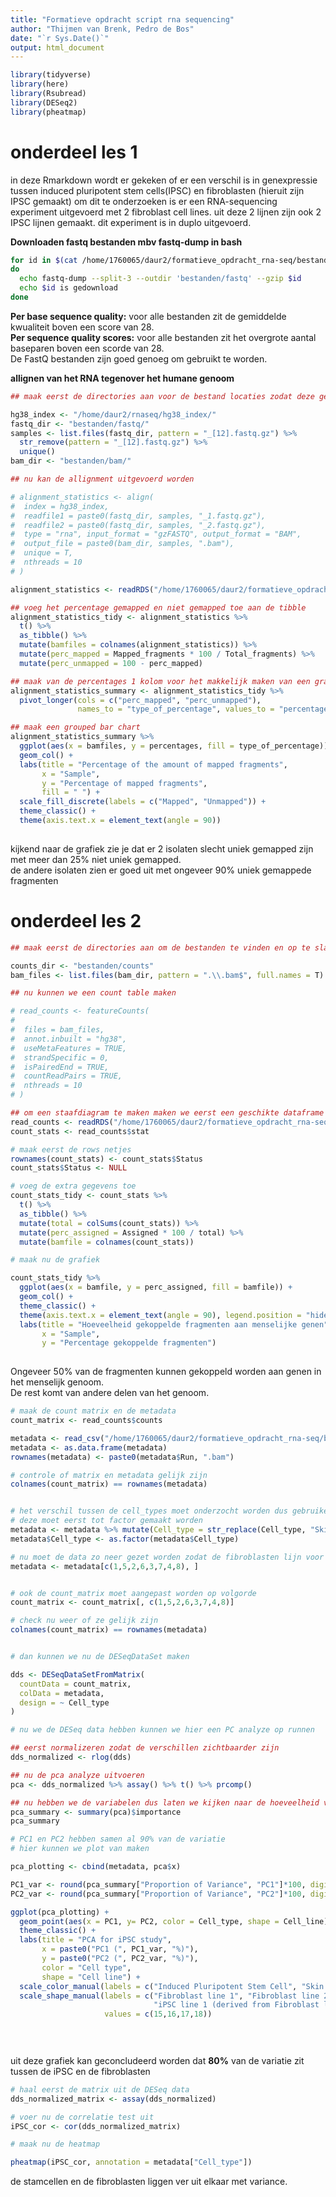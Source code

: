 ```yaml
---
title: "Formatieve opdracht script rna sequencing"
author: "Thijmen van Brenk, Pedro de Bos"
date: "`r Sys.Date()`"
output: html_document
---
```


```r
library(tidyverse)
library(here)
library(Rsubread)
library(DESeq2)
library(pheatmap)
```

# onderdeel les 1

in deze Rmarkdown wordt er gekeken of er een verschil is in genexpressie tussen induced pluripotent stem cells(IPSC) en fibroblasten (hieruit zijn IPSC gemaakt)
om dit te onderzoeken is er een RNA-sequencing experiment uitgevoerd met 2 fibroblast cell lines. uit deze 2 lijnen zijn ook 2 IPSC lijnen gemaakt.
dit experiment is in duplo uitgevoerd.


__Downloaden fastq bestanden mbv fastq-dump in bash__
```bash

for id in $(cat /home/1760065/daur2/formatieve_opdracht_rna-seq/bestanden/SSR_IPSC.txt)
do  
  echo fastq-dump --split-3 --outdir 'bestanden/fastq' --gzip $id
  echo $id is gedownload
done

```

__Per base sequence quality:__ voor alle bestanden zit de gemiddelde kwualiteit boven een score van 28.        
__Per sequence quality scores:__ voor alle bestanden zit het overgrote aantal baseparen boven een scorde van 28.        
De FastQ bestanden zijn goed genoeg om gebruikt te worden.

__allignen van het RNA tegenover het humane genoom__
```r

## maak eerst de directories aan voor de bestand locaties zodat deze gebruikt kunnen worden voor het allignen

hg38_index <- "/home/daur2/rnaseq/hg38_index/"
fastq_dir <- "bestanden/fastq/"
samples <- list.files(fastq_dir, pattern = "_[12].fastq.gz") %>%
  str_remove(pattern = "_[12].fastq.gz") %>%
  unique()
bam_dir <- "bestanden/bam/"

## nu kan de allignment uitgevoerd worden

# alignment_statistics <- align(
#  index = hg38_index,
#  readfile1 = paste0(fastq_dir, samples, "_1.fastq.gz"),
#  readfile2 = paste0(fastq_dir, samples, "_2.fastq.gz"),
#  type = "rna", input_format = "gzFASTQ", output_format = "BAM",
#  output_file = paste0(bam_dir, samples, ".bam"),
#  unique = T,
#  nthreads = 10
# )

alignment_statistics <- readRDS("/home/1760065/daur2/formatieve_opdracht_rna-seq/bestanden/bam/alignment_statistics.rds")

## voeg het percentage gemapped en niet gemapped toe aan de tibble
alignment_statistics_tidy <- alignment_statistics %>%
  t() %>%
  as_tibble() %>%
  mutate(bamfiles = colnames(alignment_statistics)) %>%
  mutate(perc_mapped = Mapped_fragments * 100 / Total_fragments) %>%
  mutate(perc_unmapped = 100 - perc_mapped)

## maak van de percentages 1 kolom voor het makkelijk maken van een grafiek
alignment_statistics_summary <- alignment_statistics_tidy %>%
  pivot_longer(cols = c("perc_mapped", "perc_unmapped"),
               names_to = "type_of_percentage", values_to = "percentages")

## maak een grouped bar chart
alignment_statistics_summary %>% 
  ggplot(aes(x = bamfiles, y = percentages, fill = type_of_percentage)) +
  geom_col() +
  labs(title = "Percentage of the amount of mapped fragments",
       x = "Sample",
       y = "Percentage of mapped fragments",
       fill = " ") +
  scale_fill_discrete(labels = c("Mapped", "Unmapped")) +
  theme_classic() +
  theme(axis.text.x = element_text(angle = 90)) 
  

```

kijkend naar de grafiek zie je dat er 2 isolaten slecht uniek gemapped zijn met meer dan 25% niet uniek gemapped.       
de andere isolaten zien er goed uit met ongeveer 90% uniek gemappede fragmenten

# onderdeel les 2


```r

## maak eerst de directories aan om de bestanden te vinden en op te slaan

counts_dir <- "bestanden/counts"
bam_files <- list.files(bam_dir, pattern = ".\\.bam$", full.names = T)

## nu kunnen we een count table maken

# read_counts <- featureCounts(
#  
#  files = bam_files,
#  annot.inbuilt = "hg38",
#  useMetaFeatures = TRUE,
#  strandSpecific = 0,
#  isPairedEnd = TRUE, 
#  countReadPairs = TRUE, 
#  nthreads = 10
# )

## om een staafdiagram te maken maken we eerst een geschikte dataframe
read_counts <- readRDS("/home/1760065/daur2/formatieve_opdracht_rna-seq/bestanden/counts/read_counts.rds")
count_stats <- read_counts$stat

# maak eerst de rows netjes
rownames(count_stats) <- count_stats$Status
count_stats$Status <- NULL

# voeg de extra gegevens toe
count_stats_tidy <- count_stats %>%
  t() %>%
  as_tibble() %>%
  mutate(total = colSums(count_stats)) %>%
  mutate(perc_assigned = Assigned * 100 / total) %>%
  mutate(bamfile = colnames(count_stats))

# maak nu de grafiek

count_stats_tidy %>% 
  ggplot(aes(x = bamfile, y = perc_assigned, fill = bamfile)) +
  geom_col() +
  theme_classic() +
  theme(axis.text.x = element_text(angle = 90), legend.position = "hide") +
  labs(title = "Hoeveelheid gekoppelde fragmenten aan menselijke genen",
       x = "Sample",
       y = "Percentage gekoppelde fragmenten") 
  
```

Ongeveer 50% van de fragmenten kunnen gekoppeld worden aan genen in het menselijk genoom.    
De rest komt van andere delen van het genoom.

```r

# maak de count matrix en de metadata
count_matrix <- read_counts$counts

metadata <- read_csv("/home/1760065/daur2/formatieve_opdracht_rna-seq/bestanden/ipsc_sampledata.csv")
metadata <- as.data.frame(metadata)
rownames(metadata) <- paste0(metadata$Run, ".bam")

# controle of matrix en metadata gelijk zijn
colnames(count_matrix) == rownames(metadata)


# het verschil tussen de cell_types moet onderzocht worden dus gebruiken we deze kolom
# deze moet eerst tot factor gemaakt worden
metadata <- metadata %>% mutate(Cell_type = str_replace(Cell_type, "Skin derived fibroblast", "Skin_derived_fibroblast"))
metadata$Cell_type <- as.factor(metadata$Cell_type)

# nu moet de data zo neer gezet worden zodat de fibroblasten lijn voor de IPSC cells van dezelfde lijn komt te staan
metadata <- metadata[c(1,5,2,6,3,7,4,8), ]


# ook de count_matrix moet aangepast worden op volgorde
count_matrix <- count_matrix[, c(1,5,2,6,3,7,4,8)]

# check nu weer of ze gelijk zijn
colnames(count_matrix) == rownames(metadata)


# dan kunnen we nu de DESeqDataSet maken

dds <- DESeqDataSetFromMatrix(
  countData = count_matrix,
  colData = metadata,
  design = ~ Cell_type
)

# nu we de DESeq data hebben kunnen we hier een PC analyze op runnen 

## eerst normalizeren zodat de verschillen zichtbaarder zijn
dds_normalized <- rlog(dds)

## nu de pca analyze uitvoeren
pca <- dds_normalized %>% assay() %>% t() %>% prcomp()

## nu hebben we de variabelen dus laten we kijken naar de hoeveelheid variatie tussen de variabelen
pca_summary <- summary(pca)$importance
pca_summary

# PC1 en PC2 hebben samen al 90% van de variatie
# hier kunnen we plot van maken

pca_plotting <- cbind(metadata, pca$x)

PC1_var <- round(pca_summary["Proportion of Variance", "PC1"]*100, digits = 1)
PC2_var <- round(pca_summary["Proportion of Variance", "PC2"]*100, digits = 1)

ggplot(pca_plotting) +
  geom_point(aes(x = PC1, y= PC2, color = Cell_type, shape = Cell_line), size = 5) +
  theme_classic() +
  labs(title = "PCA for iPSC study",
       x = paste0("PC1 (", PC1_var, "%)"),
       y = paste0("PC2 (", PC2_var, "%)"),
       color = "Cell type",
       shape = "Cell line") +
  scale_color_manual(labels = c("Induced Pluripotent Stem Cell", "Skin derived fibroblast"), values = c("blue", "red")) +
  scale_shape_manual(labels = c("Fibroblast line 1", "Fibroblast line 2",
                                "iPSC line 1 (derived from Fibroblast line 1)", "iPSC line 2 (derived from Fibroblast line 2)"),
                     values = c(15,16,17,18))
  
  



```

uit deze grafiek kan geconcludeerd worden dat __80%__ van de variatie zit tussen de iPSC en de fibroblasten
```r

# haal eerst de matrix uit de DESeq data
dds_normalized_matrix <- assay(dds_normalized)

# voer nu de correlatie test uit
iPSC_cor <- cor(dds_normalized_matrix)

# maak nu de heatmap

pheatmap(iPSC_cor, annotation = metadata["Cell_type"])

```

de stamcellen en de fibroblasten liggen ver uit elkaar met variance.

